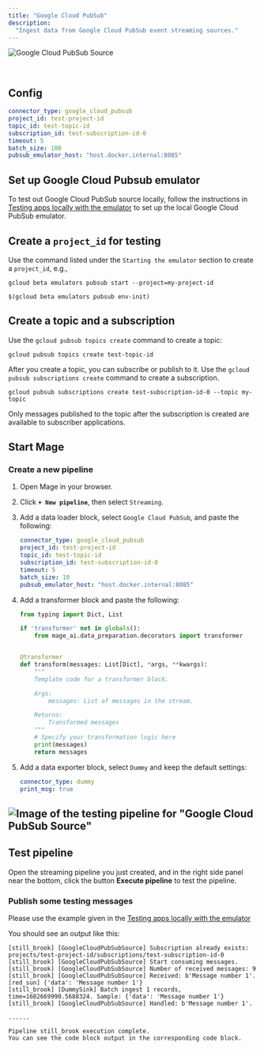 ```yaml
---
title: "Google Cloud PubSub"
description:
  "Ingest data from Google Cloud PubSub event streaming sources."
---
```


<img
  alt="Google Cloud PubSub Source"
  src="https://lh3.googleusercontent.com/1-WPjO3QIWh0PKPXhHNcKUNcTCeKX218WsC6nIv1xGjGg3VQci-nG9uTqUyBlStJ8YR5LVaC8QFXN6Y7Y9lz=w160-h160"
/>

<br />

## Config

```yaml
connector_type: google_cloud_pubsub
project_id: test-project-id
topic_id: test-topic-id
subscription_id: test-subscription-id-0
timeout: 5
batch_size: 100
pubsub_emulator_host: "host.docker.internal:8085"
```

## Set up Google Cloud Pubsub emulator

To test out Google Cloud PubSub source locally, follow the instructions in
[Testing apps locally with the emulator](https://docs.mage.ai/community/contributing)
to set up the local Google Cloud PubSub emulator.

## Create a `project_id` for testing

Use the command listed under the `Starting the emulator` section to create a `project_id`, e.g.,

```
gcloud beta emulators pubsub start --project=my-project-id

$(gcloud beta emulators pubsub env-init)
```

## Create a topic and a subscription

Use the `gcloud pubsub topics create` command to create a topic:

```
gcloud pubsub topics create test-topic-id
```

After you create a topic, you can subscribe or publish to it. Use the
`gcloud pubsub subscriptions create` command to create a subscription.

```
gcloud pubsub subscriptions create test-subscription-id-0 --topic my-topic
```

Only messages published to the topic after the subscription is created
are available to subscriber applications.

## Start Mage

### Create a new pipeline

1. Open Mage in your browser.
2. Click <b>`+ New pipeline`</b>, then select `Streaming`.
3. Add a data loader block, select `Google Cloud PubSub`, and paste the following:

    ```yaml
    connector_type: google_cloud_pubsub
    project_id: test-project-id
    topic_id: test-topic-id
    subscription_id: test-subscription-id-0
    timeout: 5
    batch_size: 10
    pubsub_emulator_host: "host.docker.internal:8085"
    ```

4. Add a transformer block and paste the following:

    ```python
    from typing import Dict, List

    if 'transformer' not in globals():
        from mage_ai.data_preparation.decorators import transformer


    @transformer
    def transform(messages: List[Dict], *args, **kwargs):
        """
        Template code for a transformer block.

        Args:
            messages: List of messages in the stream.

        Returns:
            Transformed messages
        """
        # Specify your transformation logic here
        print(messages)
        return messages
    ```

5. Add a data exporter block, select `Dummy` and keep the default settings:

    ```yaml
    connector_type: dummy
    print_msg: true
    ```

![Image of the testing pipeline for "Google Cloud PubSub Source"](./google_cloud_pubsub_source.png)
---

## Test pipeline

Open the streaming pipeline you just created, and in the right side panel near
the bottom, click the button <b>Execute pipeline</b> to test the pipeline.

### Publish some testing messages

Please use the example given in the [Testing apps locally with the emulator](https://docs.mage.ai/community/contributing)


You should see an output like this:

```
[still_brook] [GoogleCloudPubSubSource] Subscription already exists: projects/test-project-id/subscriptions/test-subscription-id-0
[still_brook] [GoogleCloudPubSubSource] Start consuming messages.
[still_brook] [GoogleCloudPubSubSource] Number of received messages: 9
[still_brook] [GoogleCloudPubSubSource] Received: b'Message number 1'.
[red_sun] {'data': 'Message number 1'}
[still_brook] [DummySink] Batch ingest 1 records, time=1682669990.5688324. Sample: {'data': 'Message number 1'}
[still_brook] [GoogleCloudPubSubSource] Handled: b'Message number 1'.

......

Pipeline still_brook execution complete.
You can see the code block output in the corresponding code block.
```
